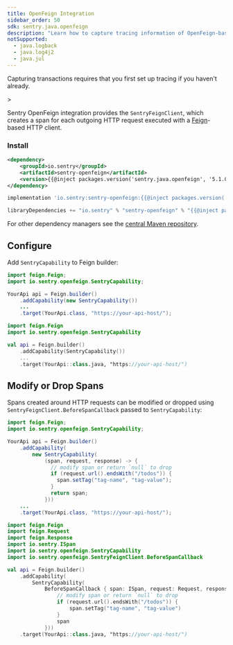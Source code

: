 ```yaml
---
title: OpenFeign Integration
sidebar_order: 50
sdk: sentry.java.openfeign
description: "Learn how to capture tracing information of OpenFeign-based HTTP clients."
notSupported:
  - java.logback
  - java.log4j2
  - java.jul
---
```


<Alert>

Capturing transactions requires that you first <PlatformLink to="/tracing/">set up tracing</PlatformLink> if you haven't already.

</Alert>>

Sentry OpenFeign integration provides the `SentryFeignClient`, which creates a span for each outgoing HTTP request executed with a [Feign](https://github.com/OpenFeign/feign)-based HTTP client.

### Install

```xml {tabTitle:Maven}
<dependency>
    <groupId>io.sentry</groupId>
    <artifactId>sentry-openfeign</artifactId>
    <version>{{@inject packages.version('sentry.java.openfeign', '5.1.0') }}</version>
</dependency>
```

```groovy {tabTitle:Gradle}
implementation 'io.sentry:sentry-openfeign:{{@inject packages.version('sentry.java.openfeign', '5.1.0') }}'
```

```scala {tabTitle: SBT}
libraryDependencies += "io.sentry" % "sentry-openfeign" % "{{@inject packages.version('sentry.java.openfeign', '5.1.0') }}"
```

For other dependency managers see the [central Maven repository](https://search.maven.org/artifact/io.sentry/sentry-openfeign).

## Configure

Add `SentryCapability` to Feign builder:

```java
import feign.Feign;
import io.sentry.openfeign.SentryCapability;

YourApi api = Feign.builder()
    .addCapability(new SentryCapability())
    ...
    .target(YourApi.class, "https://your-api-host/");
```

```kotlin
import feign.Feign
import io.sentry.openfeign.SentryCapability

val api = Feign.builder()
    .addCapability(SentryCapability())
    ...
    .target(YourApi::class.java, "https://your-api-host/")
```

## Modify or Drop Spans

Spans created around HTTP requests can be modified or dropped using `SentryFeignClient.BeforeSpanCallback` passed to `SentryCapability`:

```java
import feign.Feign;
import io.sentry.openfeign.SentryCapability;

YourApi api = Feign.builder()
    .addCapability(
        new SentryCapability(
            (span, request, response) -> {
              // modify span or return `null` to drop
              if (request.url().endsWith("/todos")) {
                span.setTag("tag-name", "tag-value");
              }
              return span;
            }))
    ...
    .target(YourApi.class, "https://your-api-host/");
```

```kotlin
import feign.Feign
import feign.Request
import feign.Response
import io.sentry.ISpan
import io.sentry.openfeign.SentryCapability
import io.sentry.openfeign.SentryFeignClient.BeforeSpanCallback

val api = Feign.builder()
    .addCapability(
        SentryCapability(
            BeforeSpanCallback { span: ISpan, request: Request, response: Response? ->
                // modify span or return `null` to drop
                if (request.url().endsWith("/todos")) {
                    span.setTag("tag-name", "tag-value")
                }
                span
            }))
    .target(YourApi::class.java, "https://your-api-host/")
```
